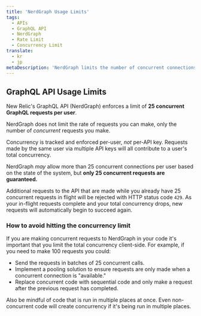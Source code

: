 ```yaml
---
title: 'NerdGraph Usage Limits'
tags:
  - APIs
  - GraphQL API
  - NerdGraph
  - Rate Limit
  - Concurrency Limit
translate:
  - kr
  - jp
metaDescription: 'NerdGraph limits the number of concurrent connections users make.'
---
```


## GraphQL API Usage Limits

New Relic's GraphQL API (NerdGraph) enforces a limit of **25 concurrent GraphQL requests per user**.

NerdGraph does not limit the rate of requests you can make, only the number of _concurrent_ requests you make.

Concurrency is tracked and enforced per-user, _not_ per-API key. Requests made by the same user via multiple API keys will all contribute to a user's total concurrency.

NerdGraph _may_ allow more than 25 concurrent connections per user based on the state of the system, but **only 25 concurrent requests are guaranteed.**

Additional requests to the API that are made while you already have 25 concurrent requests in flight will be rejected with HTTP status code `429`. As your in-flight requests complete and your total concurrency drops, new requests will automatically begin to succeed again.

### How to avoid hitting the concurrency limit

If you are making concurrent requests to NerdGraph in your code it's important that you limit the total concurrency client-side. For example, if you need to make 100 requests you could:

 * Send the requests in batches of 25 concurrent calls.
 * Implement a pooling solution to ensure requests are only made when a concurrent connection is "available."
 * Replace concurrent code with sequential code and only make a request after the previous request has completed.

 Also be mindful of code that is run in multiple places at once. Even non-concurrent code will create concurrency if it's being run in multiple places.

